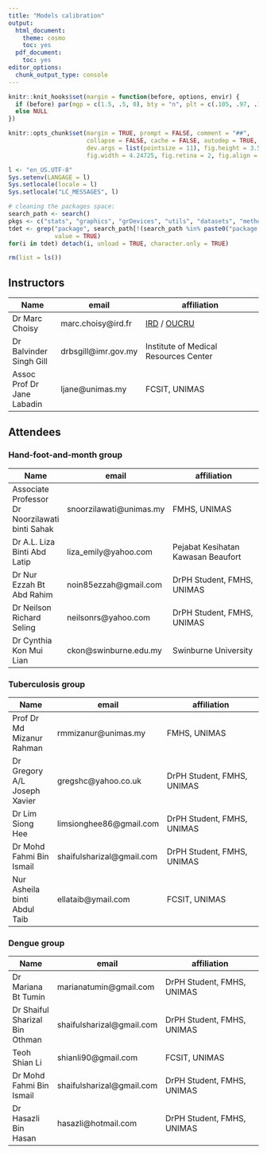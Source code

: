 ```yaml
---
title: "Models calibration"
output:
  html_document:
    theme: cosmo
    toc: yes
  pdf_document:
    toc: yes
editor_options: 
  chunk_output_type: console
---
```


<!--
IMAGES:
Insert them with: ![alt text](image.png)
You can also resize them if needed: convert image.png -resize 50% image.png
If you want to center the image, go through HTML code:
<div style="text-align:center"><img src ="image.png"/></div>

REFERENCES:
For references: Put all the bibTeX references in the file "references.bib"
in the current folder and cite the references as @key or [@key] in the text.
Uncomment the bibliography field in the above header and put a "References"
title wherever you want to display the reference list.
-->

```r
knitr::knit_hooks$set(margin = function(before, options, envir) {
  if (before) par(mgp = c(1.5, .5, 0), bty = "n", plt = c(.105, .97, .13, .97))
  else NULL
})

knitr::opts_chunk$set(margin = TRUE, prompt = FALSE, comment = "##",
                      collapse = FALSE, cache = FALSE, autodep = TRUE,
                      dev.args = list(pointsize = 11), fig.height = 3.5,
                      fig.width = 4.24725, fig.retina = 2, fig.align = "center")

l <- "en_US.UTF-8"
Sys.setenv(LANGAGE = l)
Sys.setlocale(locale = l)
Sys.setlocale("LC_MESSAGES", l)

# cleaning the packages space:
search_path <- search()
pkgs <- c("stats", "graphics", "grDevices", "utils", "datasets", "methods", "base")
tdet <- grep("package", search_path[!(search_path %in% paste0("package:", pkgs))],
             value = TRUE)
for(i in tdet) detach(i, unload = TRUE, character.only = TRUE)

rm(list = ls())
```

## Instructors

Name | email | affiliation
---- | ----- | -----------
Dr Marc Choisy | marc.choisy@ird.fr | [IRD](http://marcchoisy.free.fr) / [OUCRU](http://www.oucru.org)
Dr Balvinder Singh Gill | drbsgill@imr.gov.my | Institute of Medical Resources Center
Assoc Prof Dr Jane Labadin | ljane@unimas.my | FCSIT, UNIMAS

## Attendees

### Hand-foot-and-month group

Name | email | affiliation
---- | ----- | -----------
Associate Professor Dr Noorzilawati binti Sahak | snoorzilawati@unimas.my | FMHS, UNIMAS
Dr A.L. Liza Binti Abd Latip | liza_emily@yahoo.com | Pejabat Kesihatan Kawasan Beaufort
Dr Nur Ezzah Bt Abd Rahim | noin85ezzah@gmail.com | DrPH Student, FMHS, UNIMAS
Dr Neilson Richard Seling | neilsonrs@yahoo.com | DrPH Student, FMHS, UNIMAS
Dr Cynthia Kon Mui Lian | ckon@swinburne.edu.my | Swinburne University

### Tuberculosis group

Name | email | affiliation
---- | ----- | -----------
Prof Dr Md Mizanur Rahman | rmmizanur@unimas.my | FMHS, UNIMAS
Dr Gregory A/L Joseph Xavier | gregshc@yahoo.co.uk | DrPH Student, FMHS, UNIMAS
Dr Lim Siong Hee | limsionghee86@gmail.com | DrPH Student, FMHS, UNIMAS
Dr Mohd Fahmi Bin Ismail | shaifulsharizal@gmail.com | DrPH Student, FMHS, UNIMAS
Nur Asheila binti Abdul Taib | ellataib@ymail.com | FCSIT, UNIMAS

### Dengue group

Name | email | affiliation
---- | ----- | -----------
Dr Mariana Bt Tumin |  marianatumin@gmail.com | DrPH Student, FMHS, UNIMAS
Dr Shaiful Sharizal Bin Othman | shaifulsharizal@gmail.com | DrPH Student, FMHS, UNIMAS
Teoh Shian Li | shianli90@gmail.com | FCSIT, UNIMAS
Dr Mohd Fahmi Bin Ismail | shaifulsharizal@gmail.com |DrPH Student, FMHS, UNIMAS
Dr Hasazli Bin Hasan | hasazli@hotmail.com | DrPH Student, FMHS, UNIMAS
